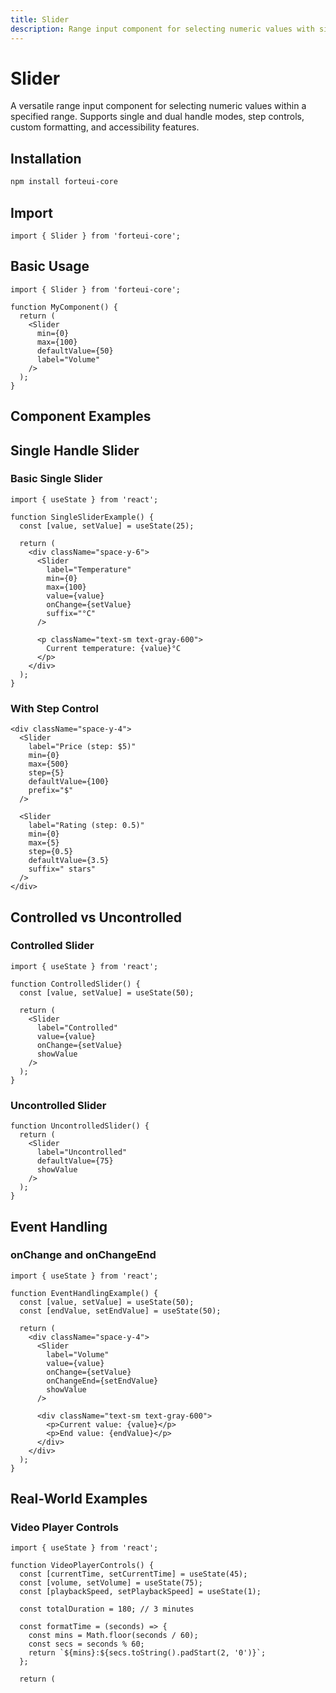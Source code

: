 ```yaml
---
title: Slider
description: Range input component for selecting numeric values with single or dual handles, step controls, and custom formatting.
---
```


# Slider

A versatile range input component for selecting numeric values within a specified range. Supports single and dual handle modes, step controls, custom formatting, and accessibility features.

## Installation

```bash
npm install forteui-core
```

## Import

```tsx
import { Slider } from 'forteui-core';
```

## Basic Usage

```tsx
import { Slider } from 'forteui-core';

function MyComponent() {
  return (
    <Slider 
      min={0}
      max={100}
      defaultValue={50}
      label="Volume"
    />
  );
}
```

## Component Examples

<DynamicSliderShowcase />

## Single Handle Slider

### Basic Single Slider

```tsx
import { useState } from 'react';

function SingleSliderExample() {
  const [value, setValue] = useState(25);
  
  return (
    <div className="space-y-6">
      <Slider 
        label="Temperature"
        min={0}
        max={100}
        value={value}
        onChange={setValue}
        suffix="°C"
      />
      
      <p className="text-sm text-gray-600">
        Current temperature: {value}°C
      </p>
    </div>
  );
}
```

### With Step Control

```tsx
<div className="space-y-4">
  <Slider 
    label="Price (step: $5)"
    min={0}
    max={500}
    step={5}
    defaultValue={100}
    prefix="$"
  />
  
  <Slider 
    label="Rating (step: 0.5)"
    min={0}
    max={5}
    step={0.5}
    defaultValue={3.5}
    suffix=" stars"
  />
</div>
```

## Controlled vs Uncontrolled

### Controlled Slider

```tsx
import { useState } from 'react';

function ControlledSlider() {
  const [value, setValue] = useState(50);
  
  return (
    <Slider 
      label="Controlled"
      value={value}
      onChange={setValue}
      showValue
    />
  );
}
```

### Uncontrolled Slider

```tsx
function UncontrolledSlider() {
  return (
    <Slider 
      label="Uncontrolled"
      defaultValue={75}
      showValue
    />
  );
}
```

## Event Handling

### onChange and onChangeEnd

```tsx
import { useState } from 'react';

function EventHandlingExample() {
  const [value, setValue] = useState(50);
  const [endValue, setEndValue] = useState(50);
  
  return (
    <div className="space-y-4">
      <Slider 
        label="Volume"
        value={value}
        onChange={setValue}
        onChangeEnd={setEndValue}
        showValue
      />
      
      <div className="text-sm text-gray-600">
        <p>Current value: {value}</p>
        <p>End value: {endValue}</p>
      </div>
    </div>
  );
}
```

## Real-World Examples

### Video Player Controls

```tsx
import { useState } from 'react';

function VideoPlayerControls() {
  const [currentTime, setCurrentTime] = useState(45);
  const [volume, setVolume] = useState(75);
  const [playbackSpeed, setPlaybackSpeed] = useState(1);
  
  const totalDuration = 180; // 3 minutes
  
  const formatTime = (seconds) => {
    const mins = Math.floor(seconds / 60);
    const secs = seconds % 60;
    return `${mins}:${secs.toString().padStart(2, '0')}`;
  };
  
  return (

